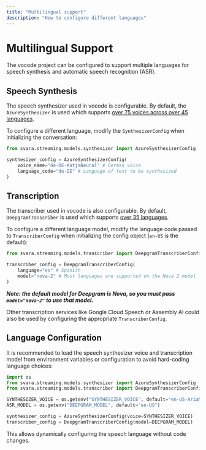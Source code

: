 ```yaml
---
title: "Multilingual support"
description: "How to configure different languages"
---
```


# Multilingual Support

The vocode project can be configured to support multiple languages for speech synthesis and automatic speech recognition (ASR).

## Speech Synthesis

The speech synthesizer used in vocode is configurable. By default, the `AzureSynthesizer` is used which supports [over 75 voices across over 45 languages](https://docs.microsoft.com/en-us/azure/cognitive-services/speech-service/language-support?tabs=tts).

To configure a different language, modify the `SynthesizerConfig` when initializing the conversation:

```python
from svara.streaming.models.synthesizer import AzureSynthesizerConfig

synthesizer_config = AzureSynthesizerConfig(
    voice_name="de-DE-KatjaNeural" # German voice
    language_code="de-DE" # Language of text to be synthesized
)
```

## Transcription

The transcriber used in vocode is also configurable. By default, `DeepgramTranscriber` is used which supports [over 35 languages](https://developers.deepgram.com/docs/languages-overview).

To configure a different language model, modify the language code passed to `TranscriberConfig` when initializing the config object (`en-US` is the default):

```python
from svara.streaming.models.transcriber import DeepgramTranscriberConfig

transcriber_config = DeepgramTranscriberConfig(
    language="es" # Spanish
    model="nova-2" # Most languages are supported on the Nova 2 model
)
```

***Note: the default model for Deepgram is Nova, so you must pass `model="nova-2"` to use that model.***

Other transcription services like Google Cloud Speech or Assembly AI could also be used by configuring the appropriate `TranscriberConfig`.

## Language Configuration

It is recommended to load the speech synthesizer voice and transcription model from environment variables or configuration to avoid hard-coding language choices:

```python
import os
from svara.streaming.models.synthesizer import AzureSynthesizerConfig
from svara.streaming.models.transcriber import DeepgramTranscriberConfig

SYNTHESIZER_VOICE = os.getenv("SYNTHESIZER_VOICE", default="en-US-AriaNeural")
ASR_MODEL = os.getenv("DEEPGRAM_MODEL", default="en-US")

synthesizer_config = AzureSynthesizerConfig(voice=SYNTHESIZER_VOICE)
transcriber_config = DeepgramTranscriberConfig(model=DEEPGRAM_MODEL)
```

This allows dynamically configuring the speech language without code changes.
